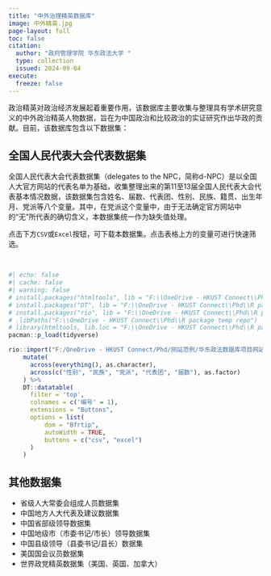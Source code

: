 ```yaml
---
title: "中外治理精英数据库"
image: 中外精英.jpg
page-layout: full
toc: false
citation:
  author: "政府管理学院 华东政法大学 "
  type: collection
  issued: 2024-09-04
execute: 
  freeze: false
---
```


政治精英对政治经济发展起着重要作用，该数据库主要收集与整理具有学术研究意义的中外政治精英人物数据，旨在为中国政治和比较政治的实证研究作出华政的贡献。目前，该数据库包含以下数据集：

::: {.panel-tabset align="left"}
## 全国人民代表大会代表数据集

全国人民代表大会代表数据集（delegates to the NPC，简称d-NPC）是以全国人大官方网站的代表名单为基础，收集整理出来的第11至13届全国人民代表大会代表基本情况数据，该数据集包含姓名、届数、代表团、性别、民族、籍贯、出生年月、党派等八个变量。其中，在党派这个变量中，由于无法确定官方网站中的“无”所代表的确切含义，本数据集统一作为缺失值处理。

点击下方`CSV`或`Excel`按钮，可下载本数据集。点击表格上方的变量可进行快速筛选。

<br>

```r
#| echo: false
#| cache: false
#| warning: false
# install.packages("htmltools", lib = "F:\\OneDrive - HKUST Connect\\Phd\\R package temp repo")
# install.packages("DT", lib = "F:\\OneDrive - HKUST Connect\\Phd\\R package temp repo")
# install.packages("rio", lib = "F:\\OneDrive - HKUST Connect\\Phd\\R package temp repo")
# .libPaths("F:\\OneDrive - HKUST Connect\\Phd\\R package temp repo")
# library(htmltools, lib.loc = "F:\\OneDrive - HKUST Connect\\Phd\\R package temp repo")
pacman::p_load(tidyverse)

rio::import("F:/OneDrive - HKUST Connect/Phd/网站范例/华东政法数据库项目网站/data_for_coding/d-NPC.xlsx") %>% 
    mutate(
      across(everything(), as.character),
      across(c("性别", "民族", "党派", "代表团", "届数"), as.factor)
    ) %>% 
    DT::datatable(
      filter = 'top',
      colnames = c('编号' = 1),
      extensions = "Buttons", 
      options = list(
          dom = "Bfrtip",
          autoWidth = TRUE,
          buttons = c("csv", "excel")
      )
    )
```

## 其他数据集
- 省级人大常委会组成人员数据集
- 中国地方人大代表及建议数据集
- 中国省部级领导数据集
- 中国地级市（市委书记/市长）领导数据集
- 中国县级领导（县委书记/县长）数据集
- 美国国会议员数据集
- 世界政党精英数据集（美国、英国、加拿大）
:::
